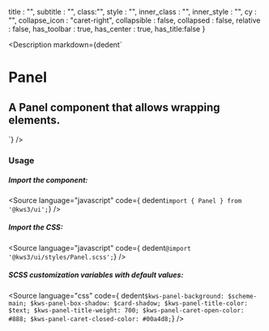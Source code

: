 
  title : "",
  subtitle : "",
  class:"",
  style : "",
  inner_class : "",
  inner_style : "",
  cy : "",
  collapse_icon : "caret-right",
  collapsible : false,
  collapsed : false,
  relative : false,
  has_toolbar : true,
  has_center : true,
  has_title:false
}

<Version />

<Meta of={PanelStories} />

<Description
  markdown={dedent`
# Panel
## A Panel component that allows wrapping elements.
`}
/>

<Canvas>
  <Story of={PanelStories.Panel} />
</Canvas>

<Controls />

### Usage

##### Import the component:

<Source language="javascript" code={ dedent`import { Panel } from '@kws3/ui';`} />

##### Import the CSS:

<Source language="javascript" code={ dedent`@import '@kws3/ui/styles/Panel.scss';`} />

##### SCSS customization variables with default values:

<Source
  language="css"
  code={ dedent`
    $kws-panel-background: $scheme-main;
    $kws-panel-box-shadow: $card-shadow;
    $kws-panel-title-color: $text;
    $kws-panel-title-weight: 700;
    $kws-panel-caret-open-color: #888;
    $kws-panel-caret-closed-color: #00a4d8;
  `}
/>
